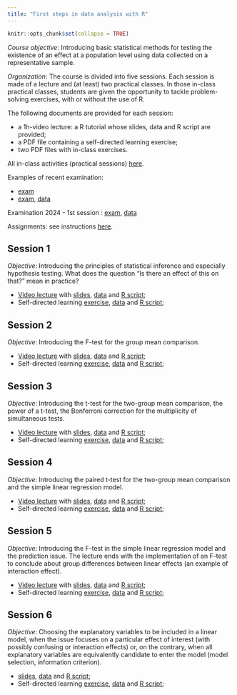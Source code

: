 ```yaml
---
title: "First steps in data analysis with R"
---
```


```r
knitr::opts_chunk$set(collapse = TRUE)
```

*Course objective*: Introducing basic statistical methods for testing the existence of an effect at a population level using data collected on a representative sample. 

*Organization*: The course is divided into five sessions. Each session is made of a lecture and (at least) two practical classes. In those in-class practical classes, students are given the opportunity to tackle problem-solving exercises, with or without the use of R.  

The following documents are provided for each session:

* a 1h-video lecture: a R tutorial whose slides, data and R script are provided;   
* a PDF file containing a self-directed learning exercise; 
* two PDF files with in-class exercises.  

All in-class activities (practical sessions) [here](https://agrocampusds.github.io/demarche_statistique/).

Examples of recent examination: 

* [exam](./teaching/PDFs/DS21examSession1.pdf) 
* [exam](./teaching/PDFs/DS_Exercice_Souche.pdf), [data](./teaching/data/souche.txt)

Examination 2024 - 1st session : [exam](./teaching/PDFs/ExamDS20241.pdf), [data](./teaching/data/hedo-sucre.txt)

Assignments: see instructions [here](./teaching/PDFs/evaluation.pdf).

## Session 1

*Objective*: Introducing the principles of statistical inference and especially hypothesis testing. What does the question "Is there an effect of this on that?" mean in practice? 

* [Video lecture](https://youtu.be/vHiRSJGq53M) with [slides](./teaching/PDFs/DS20Session1.pdf), [data](./teaching/data/pig.txt) and [R script](./teaching/scripts/session1.R);   
* Self-directed learning [exercise](./teaching/pdfs/ds20exerciceautoevaluation1.pdf), [data](./teaching/data/coffee.txt) and [R script](./teaching/Scripts/ExerciceAutoEvaluation1.R); 

## Session 2

*Objective*: Introducing the F-test for the group mean comparison.

* [Video lecture](https://youtu.be/cGkuIZM_-AE) with [slides](./teaching/PDFs/DS20Session2.pdf), [data](./teaching/data/pig.txt) and [R script](./teaching/scripts/session2.R);   
* Self-directed learning [exercise](./teaching/pdfs/ds20exerciceautoevaluation2.pdf), [data](./teaching/data/coffee.txt) and [R script](./teaching/scripts/exerciceautoevaluation2.R);

## Session 3

*Objective*: Introducing the t-test for the two-group mean comparison, the power of a t-test, the Bonferroni correction for the multiplicity of simultaneous tests.

* [Video lecture](https://youtu.be/5GrlbSspeic) with [slides](./teaching/PDFs/DS20Session3.pdf), [data](./teaching/data/pig.txt) and [R script](./teaching/scripts/session3.R);   
* Self-directed learning [exercise](./teaching/pdfs/ds20exerciceautoevaluation3.pdf), [data](./teaching/data/coffee.txt) and [R script](./teaching/scripts/exerciceautoevaluation3.R);

## Session 4

*Objective*: Introducing the paired t-test for the two-group mean comparison and the simple linear regression model.

* [Video lecture](https://youtu.be/r6evkckZ1y8) with [slides](./teaching/PDFs/DS20Session4.pdf), [data](./teaching/data/pig.txt) and [R script](./teaching/scripts/session4.R);   
* Self-directed learning [exercise](./teaching/pdfs/ds20exerciceautoevaluation4.pdf), [data](./teaching/data/coffee.txt) and [R script](./teaching/scripts/exerciceautoevaluation4.R);

## Session 5

*Objective*: Introducing the F-test in the simple linear regression model and the prediction issue. The lecture ends with the implementation of an F-test to conclude about group differences between linear effects (an example of interaction effect).

* [Video lecture](https://youtu.be/tV7H3tpJvsQ) with [slides](./teaching/PDFs/DS20Session5.pdf), [data](./teaching/data/pig.txt) and [R script](./teaching/scripts/session5.R);   
* Self-directed learning [exercise](./teaching/pdfs/ds20exerciceautoevaluation5.pdf), [data](./teaching/data/coffee.txt) and [R script](./teaching/scripts/exerciceautoevaluation5.R);

## Session 6

*Objective*: Choosing the explanatory variables to be included in a linear model, when the issue focuses on a particular effect of interest (with possibly confusing or interaction effects) or, on the contrary, when all explanatory variables are equivalently candidate to enter the model (model selection, information criterion).

* [slides](./teaching/PDFs/DS25Session6.pdf), [data](./teaching/data/pig10.txt) and [R script](./teaching/scripts/Session6.R);   
* Self-directed learning [exercise](./teaching/pdfs/Exerciceautoevaluation6.pdf), [data](./teaching/data/coffee.txt) and [R script](./teaching/scripts/exerciceautoevaluation5.R);